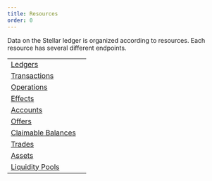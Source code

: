 ```yaml
---
title: Resources
order: 0
---
```



Data on the Stellar ledger is organized according to resources. Each resource has several different endpoints.

<MethodTable title="Resource Types">

|                                                     |     |
| --------------------------------------------------- | --- |
| [Ledgers](./ledgers/index.mdx)                      |     |
| [Transactions](./transactions/index.mdx)            |     |
| [Operations](./operations/index.mdx)                |     |
| [Effects](./effects/index.mdx)                      |     |
| [Accounts](./accounts/index.mdx)                    |     |
| [Offers](./offers/index.mdx)                        |     |
| [Claimable Balances](./claimablebalances/index.mdx) |     |
| [Trades](./trades/index.mdx)                        |     |
| [Assets](./assets/index.mdx)                        |     |
| [Liquidity Pools](./liquiditypools/index.mdx)       |     |

</MethodTable>

